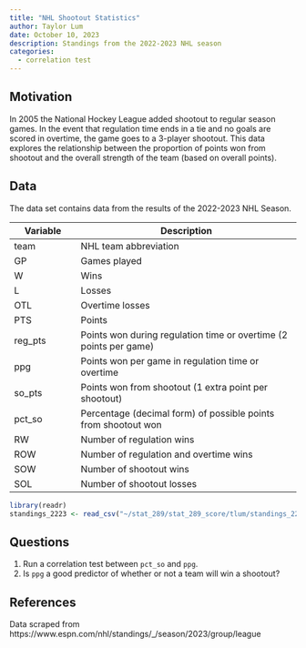 ```yaml
---
title: "NHL Shootout Statistics"
author: Taylor Lum
date: October 10, 2023
description: Standings from the 2022-2023 NHL season
categories:
  - correlation test
---
```


## Motivation

In 2005 the National Hockey League added shootout to regular season games. In the event that regulation time ends in a tie and no goals are scored in overtime, the game goes to a 3-player shootout. This data explores the relationship between the proportion of points won from shootout and the overall strength of the team (based on overall points).

## Data

The data set contains data from the results of the 2022-2023 NHL Season.

| Variable | Description                                                       |
|-----------------|-------------------------------------------------------|
| team     | NHL team abbreviation                                             |
| GP       | Games played                                                      |
| W        | Wins                                                              |
| L        | Losses                                                            |
| OTL      | Overtime losses                                                   |
| PTS      | Points                                                            |
| reg_pts  | Points won during regulation time or overtime (2 points per game) |
| ppg      | Points won per game in regulation time or overtime                |
| so_pts   | Points won from shootout (1 extra point per shootout)             |
| pct_so   | Percentage (decimal form) of possible points from shootout won    |
| RW       | Number of regulation wins                                         |
| ROW      | Number of regulation and overtime wins                            |
| SOW      | Number of shootout wins                                           |
| SOL      | Number of shootout losses                                         |

```r
library(readr)
standings_2223 <- read_csv("~/stat_289/stat_289_score/tlum/standings_2223.csv")
```

## Questions

1.  Run a correlation test between `pct_so` and `ppg`.
2.  Is `ppg` a good predictor of whether or not a team will win a shootout?

## References

Data scraped from https://www.espn.com/nhl/standings/\_/season/2023/group/league
